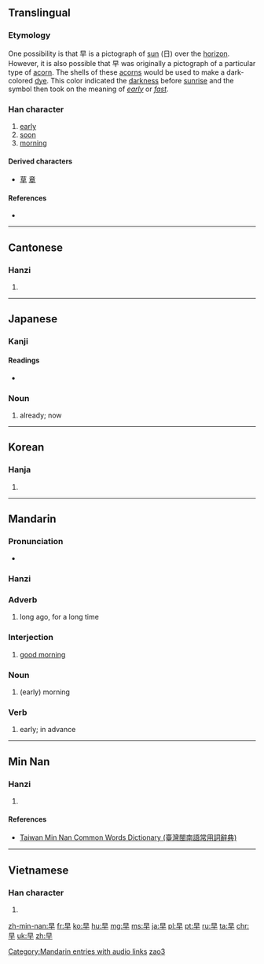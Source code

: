 ==Translingual==
{{stroke order|strokes=6}}
{{stroke order|type=animate}}

===Etymology===
One possibility is that 早 is a pictograph of [[sun]] (日) over the [[horizon]]. However, it is also possible that 早 was originally a pictograph of a particular type of [[acorn]]. The shells of these [[acorns]] would be used to make a dark-colored [[dye]]. This color indicated the [[darkness]] before [[sunrise]] and the symbol then took on the meaning of ''[[early]]'' or ''[[fast]]''.

===Han character===
{{Han char|rn=72|rad=日|as=02|sn=6|four=6040<sub>0</sub>|canj=日十 (AJ)|ids=⿱[[日]][[十]]}}

# [[early]]
# [[soon]]
# [[morning]]

====Derived characters====
* [[草]] [[章]]

====References====
* {{Han ref|kx=0489.120|dkj=13742|dj=0850.090|hdz=21483.060|uh=65E9|ud=26089|bh=A6AD|bd=42669}}

----

==Cantonese==

===Hanzi===
{{yue-hanzi|jyut=[[zou2]]|y=jou2}}

# {{defn|lang=yue|sort=日02}}

----

==Japanese==

===Kanji===
{{ja-kanji|grade=1|rs=日02}}

====Readings====
* {{ja-readings|on=[[そう]] (sō), [[さつ]] (satsu)|kun=[[はやい]] (hayai), [[はや]] (haya), [[さ]] (sa)}}

===Noun===
{{ja-noun|はや}}
# already; now
----

==Korean==

===Hanja===
{{ko-hanja|hangeul=조|eumhun=일찍|rv=jo|mr=cho|y=co}}

# {{defn|lang=ko|sort=日02}}

----

==Mandarin==

===Pronunciation===
* {{audio|zh-zǎo.ogg|audio|lang=cmn}}

===Hanzi===
{{cmn-hanzi|pin=[[zǎo]] ([[zao3]])|wg=tsao<sup>3</sup>}}
{{zh-hanzi-box|[[早]]}}

===Adverb===
{{cmn-adv|ts|pin=zǎo|pint=zao3|rs=日02}}

# {{context|Beginning Mandarin|lang=cmn|sc=Hant|sort=日02}} long ago, for a long time

===Interjection===
{{cmn-interj|ts|pin=zǎo|pint=zao3|rs=日02}}

# [[good morning]]

===Noun===
{{cmn-noun|ts|pin=zǎo|pint=zao3|rs=日02}}

# {{context|Beginning Mandarin|lang=cmn|sc=Hant|sort=日02}} (early) morning

===Verb===
{{cmn-verb|ts|pin=zǎo|pint=zao3|rs=日02}}

# {{context|Beginning Mandarin|lang=cmn|sc=Hant|sort=日02}} early; in advance

[[Category:Mandarin entries with audio links]]
[[Category:cmn:Beginning Mandarin in simplified script|zao3]]

----

==Min Nan==

===Hanzi===
{{nan-hanzi|tlpa=tsá (tsa<sup>2</sup>), tsái (tsai<sup>2</sup>)}}

# {{defn|lang=nan|sort=日02}}

====References====
*[http://twblg.dict.edu.tw/holodict_new/result_detail.jsp?n_no=2446&curpage=1&sample=%E6%97%A9&radiobutton=1&querytarget=1&limit=20&pagenum=2&rowcount=30 Taiwan Min Nan Common Words Dictionary (臺灣閩南語常用詞辭典)]

----

==Vietnamese==

===Han character===
{{vi-hantu|[[tảo]]|rs=日02}}

# {{defn|lang=vi|sort=日02}}

[[zh-min-nan:早]]
[[fr:早]]
[[ko:早]]
[[hu:早]]
[[mg:早]]
[[ms:早]]
[[ja:早]]
[[pl:早]]
[[pt:早]]
[[ru:早]]
[[ta:早]]
[[chr:早]]
[[uk:早]]
[[zh:早]]